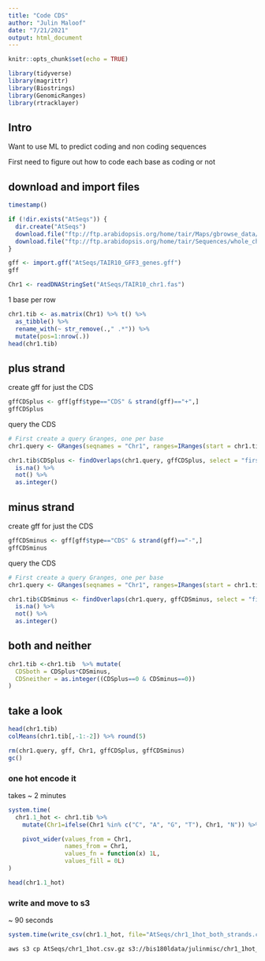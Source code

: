 ```yaml
---
title: "Code CDS"
author: "Julin Maloof"
date: "7/21/2021"
output: html_document
---
```


```r
knitr::opts_chunk$set(echo = TRUE)
```

```r
library(tidyverse)
library(magrittr)
library(Biostrings)
library(GenomicRanges)
library(rtracklayer)
```


## Intro

Want to use ML to predict coding and non coding sequences

First need to figure out how to code each base as coding or not

## download and import files

```r
timestamp()
```


```r
if (!dir.exists("AtSeqs")) {
  dir.create("AtSeqs")
  download.file("ftp://ftp.arabidopsis.org/home/tair/Maps/gbrowse_data/TAIR10/TAIR10_GFF3_genes.gff", "AtSeqs/TAIR10_GFF3_genes.gff")
  download.file("ftp://ftp.arabidopsis.org/home/tair/Sequences/whole_chromosomes/TAIR10_chr1.fas", "AtSeqs/TAIR10_chr1.fas")
}
```

```r
gff <- import.gff("AtSeqs/TAIR10_GFF3_genes.gff")
gff
```

```r
Chr1 <- readDNAStringSet("AtSeqs/TAIR10_chr1.fas")
```

1 base per row
```r
chr1.tib <- as.matrix(Chr1) %>% t() %>%
  as_tibble() %>%
  rename_with(~ str_remove(.," .*")) %>%
  mutate(pos=1:nrow(.))
head(chr1.tib)
```

## plus strand

create gff for just the CDS
```r
gffCDSplus <- gff[gff$type=="CDS" & strand(gff)=="+",]
gffCDSplus
```

query the CDS
```r
# First create a query Granges, one per base
chr1.query <- GRanges(seqnames = "Chr1", ranges=IRanges(start = chr1.tib$pos, width = 1))

chr1.tib$CDSplus <- findOverlaps(chr1.query, gffCDSplus, select = "first", ignore.strand=TRUE) %>%
  is.na() %>%
  not() %>%
  as.integer()
```

## minus strand
create gff for just the CDS
```r
gffCDSminus <- gff[gff$type=="CDS" & strand(gff)=="-",]
gffCDSminus
```

query the CDS
```r
# First create a query Granges, one per base
chr1.query <- GRanges(seqnames = "Chr1", ranges=IRanges(start = chr1.tib$pos, width = 1))

chr1.tib$CDSminus <- findOverlaps(chr1.query, gffCDSminus, select = "first", ignore.strand=TRUE) %>%
  is.na() %>%
  not() %>%
  as.integer()
```

## both and neither

```r
chr1.tib <-chr1.tib  %>% mutate(
  CDSboth = CDSplus*CDSminus,
  CDSneither = as.integer((CDSplus==0 & CDSminus==0))
)
```

## take a look

```r
head(chr1.tib)
colMeans(chr1.tib[,-1:-2]) %>% round(5)
```



```r
rm(chr1.query, gff, Chr1, gffCDSplus, gffCDSminus)
gc()
```


### one hot encode it

takes ~ 2 minutes
```r
system.time(
  chr1.1_hot <- chr1.tib %>%
    mutate(Chr1=ifelse(Chr1 %in% c("C", "A", "G", "T"), Chr1, "N")) %>% # 50% faster than str_replace

    pivot_wider(values_from = Chr1, 
                names_from = Chr1, 
                values_fn = function(x) 1L, 
                values_fill = 0L)
)

head(chr1.1_hot)
```
### write and move to s3

~ 90 seconds
```r
system.time(write_csv(chr1.1_hot, file="AtSeqs/chr1_1hot_both_strands.csv.gz"))
```

```bash
aws s3 cp AtSeqs/chr1_1hot.csv.gz s3://bis180ldata/julinmisc/chr1_1hot_both_strands.csv.gz
```

